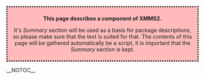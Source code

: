 <div style="border: dotted 3px black; text-align: center; padding:0.5em; background-color:#fbb">
'''This page describes a component of XMMS2.'''

It's ''Summary'' section will be used as a basis for package descriptions, so please make sure that the text is suited for that. The contents of this page will be gathered automatically be a script, it is important that the ''Summary'' section is kept.
</div>
__NOTOC__